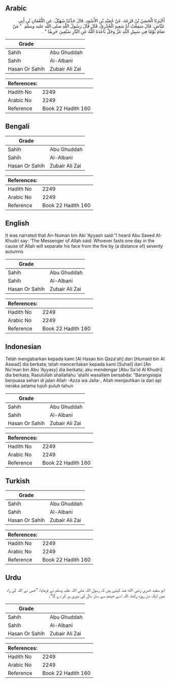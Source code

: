 ## Arabic


<div dir="rtl" lang="ar" style={{fontSize:'larger',backgroundColor:'#f8f9fa',padding:20}}>
أَخْبَرَنَا الْحَسَنُ بْنُ قَزَعَةَ، عَنْ حُمَيْدِ بْنِ الأَسْوَدِ، قَالَ حَدَّثَنَا سُهَيْلٌ، عَنِ النُّعْمَانِ بْنِ أَبِي عَيَّاشٍ، قَالَ سَمِعْتُ أَبَا سَعِيدٍ الْخُدْرِيَّ، قَالَ قَالَ رَسُولُ اللَّهِ صلى الله عليه وسلم ‏ "‏ مَنْ صَامَ يَوْمًا فِي سَبِيلِ اللَّهِ عَزَّ وَجَلَّ بَاعَدَهُ اللَّهُ عَنِ النَّارِ سَبْعِينَ خَرِيفًا ‏"‏ ‏.‏
</div>
<div style={{backgroundColor:'#f8f9fa',padding:20, marginBottom: 10}}><table> <thead> <tr> <th>Grade</th> <th></th> </tr> </thead> <tbody> <tr><td>Sahih</td><td>Abu Ghuddah</td></tr><tr><td>Sahih</td><td>Al-Albani</td></tr><tr><td>Hasan Or Sahih</td><td>Zubair Ali Zai</td></tr></tbody></table><table> <thead> <tr> <th>References:</th> <th></th> </tr> </thead> <tbody><tr><td>Hadith No</td><td>2249</td></tr><tr><td>Arabic No</td><td>2249</td></tr><tr><td>Reference</td><td>Book 22 Hadith 160</td></tr></tbody></table></div>

## Bengali


<div dir="ltr" lang="bn" style={{fontSize:'larger',backgroundColor:'#f8f9fa',padding:20}}>

</div>
<div style={{backgroundColor:'#f8f9fa',padding:20, marginBottom: 10}}><table> <thead> <tr> <th>Grade</th> <th></th> </tr> </thead> <tbody> <tr><td>Sahih</td><td>Abu Ghuddah</td></tr><tr><td>Sahih</td><td>Al-Albani</td></tr><tr><td>Hasan Or Sahih</td><td>Zubair Ali Zai</td></tr></tbody></table><table> <thead> <tr> <th>References:</th> <th></th> </tr> </thead> <tbody><tr><td>Hadith No</td><td>2249</td></tr><tr><td>Arabic No</td><td>2249</td></tr><tr><td>Reference</td><td>Book 22 Hadith 160</td></tr></tbody></table></div>

## English


<div dir="ltr" lang="en" style={{fontSize:'larger',backgroundColor:'#f8f9fa',padding:20}}>
It was narrated that An-Numan bin Abi 'Ayyash said:"I heard Abu Saeed Al-Khudri say: 'The Messenger of Allah said: Whoever fasts one day in the cause of Allah will separate his face from the fire by (a distance of) seventy autumns
</div>
<div style={{backgroundColor:'#f8f9fa',padding:20, marginBottom: 10}}><table> <thead> <tr> <th>Grade</th> <th></th> </tr> </thead> <tbody> <tr><td>Sahih</td><td>Abu Ghuddah</td></tr><tr><td>Sahih</td><td>Al-Albani</td></tr><tr><td>Hasan Or Sahih</td><td>Zubair Ali Zai</td></tr></tbody></table><table> <thead> <tr> <th>References:</th> <th></th> </tr> </thead> <tbody><tr><td>Hadith No</td><td>2249</td></tr><tr><td>Arabic No</td><td>2249</td></tr><tr><td>Reference</td><td>Book 22 Hadith 160</td></tr></tbody></table></div>

## Indonesian


<div dir="ltr" lang="id" style={{fontSize:'larger',backgroundColor:'#f8f9fa',padding:20}}>
Telah mengabarkan kepada kami [Al Hasan bin Qaza'ah] dari [Humaid bin Al Aswad] dia berkata; telah menceritakan kepada kami [Suhail] dari [An Nu'man bin Abu 'Ayyasy] dia berkata; aku mendengar [Abu Sa'id Al Khudri] dia berkata; Rasulullah shallallahu 'alaihi wasallam bersabda: "Barangsiapa berpuasa sehari di jalan Allah -Azza wa Jalla-, Allah menjauhkan ia dari api neraka selama tujuh puluh tahun
</div>
<div style={{backgroundColor:'#f8f9fa',padding:20, marginBottom: 10}}><table> <thead> <tr> <th>Grade</th> <th></th> </tr> </thead> <tbody> <tr><td>Sahih</td><td>Abu Ghuddah</td></tr><tr><td>Sahih</td><td>Al-Albani</td></tr><tr><td>Hasan Or Sahih</td><td>Zubair Ali Zai</td></tr></tbody></table><table> <thead> <tr> <th>References:</th> <th></th> </tr> </thead> <tbody><tr><td>Hadith No</td><td>2249</td></tr><tr><td>Arabic No</td><td>2249</td></tr><tr><td>Reference</td><td>Book 22 Hadith 160</td></tr></tbody></table></div>

## Turkish


<div dir="ltr" lang="tr" style={{fontSize:'larger',backgroundColor:'#f8f9fa',padding:20}}>

</div>
<div style={{backgroundColor:'#f8f9fa',padding:20, marginBottom: 10}}><table> <thead> <tr> <th>Grade</th> <th></th> </tr> </thead> <tbody> <tr><td>Sahih</td><td>Abu Ghuddah</td></tr><tr><td>Sahih</td><td>Al-Albani</td></tr><tr><td>Hasan Or Sahih</td><td>Zubair Ali Zai</td></tr></tbody></table><table> <thead> <tr> <th>References:</th> <th></th> </tr> </thead> <tbody><tr><td>Hadith No</td><td>2249</td></tr><tr><td>Arabic No</td><td>2249</td></tr><tr><td>Reference</td><td>Book 22 Hadith 160</td></tr></tbody></table></div>

## Urdu


<div dir="rtl" lang="ur" style={{fontSize:'larger',backgroundColor:'#f8f9fa',padding:20}}>
ابو سعید خدری رضی الله عنہ کہتے ہیں کہ رسول اللہ صلی اللہ علیہ وسلم نے فرمایا: ”جس نے اللہ کی راہ میں ایک دن روزہ رکھا، اللہ اسے جہنم سے ستر سال کی دوری پر کر دے گا“۔
</div>
<div style={{backgroundColor:'#f8f9fa',padding:20, marginBottom: 10}}><table> <thead> <tr> <th>Grade</th> <th></th> </tr> </thead> <tbody> <tr><td>Sahih</td><td>Abu Ghuddah</td></tr><tr><td>Sahih</td><td>Al-Albani</td></tr><tr><td>Hasan Or Sahih</td><td>Zubair Ali Zai</td></tr></tbody></table><table> <thead> <tr> <th>References:</th> <th></th> </tr> </thead> <tbody><tr><td>Hadith No</td><td>2249</td></tr><tr><td>Arabic No</td><td>2249</td></tr><tr><td>Reference</td><td>Book 22 Hadith 160</td></tr></tbody></table></div>